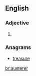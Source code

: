 ==English==

===Adjective===
{{head|en|adjective comparative form}}

# {{en-comparative of|austere}}

===Anagrams===
* [[treasure#English|treasure]]

[[br:austerer]]
